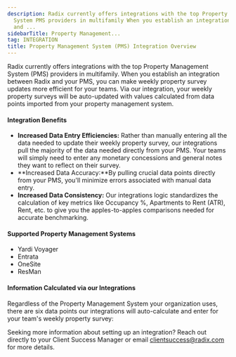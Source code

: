 ```yaml
---
description: Radix currently offers integrations with the top Property Management
  System PMS providers in multifamily When you establish an integration between Radix
  and ...
sidebarTitle: Property Management...
tag: INTEGRATION
title: Property Management System (PMS) Integration Overview
---
```


Radix currently offers integrations with the top Property Management System (PMS) providers in multifamily. When you establish an integration between Radix and your PMS, you can make weekly property survey updates more efficient for your teams. Via our integration, your weekly property surveys will be auto-updated with values calculated from data points imported from your property management system. 


#### Integration Benefits


* **Increased Data Entry Efficiencies:** Rather than manually entering all the data needed to update their weekly property survey, our integrations pull the majority of the data needed directly from your PMS. Your teams will simply need to enter any monetary concessions and general notes they want to reflect on their survey.
* **Increased Data Accuracy:**By pulling crucial data points directly from your PMS, you'll minimize errors associated with manual data entry.
* **Increased Data Consistency:** Our integrations logic standardizes the calculation of key metrics like Occupancy %, Apartments to Rent (ATR), Rent, etc. to give you the apples-to-apples comparisons needed for accurate benchmarking.


#### Supported Property Management Systems


* Yardi Voyager
* Entrata
* OneSite
* ResMan


#### Information Calculated via our Integrations


Regardless of the Property Management System your organization uses, there are six data points our integrations will auto-calculate and enter for your team's weekly property survey:


<Steps>
  <Step title="**Occupancy Percentage (%):** [Click here](kb://article/zendesk:radix:19747721543565) to learn how we calculate this metric.">
  </Step>
  <Step title="**Leased Percentage (%):** [Click here](kb://article/zendesk:radix:19989650203149) to learn how we calculate this metric.">
  </Step>
  <Step title="**Apartments to Rent (ATR):** A property's *60-day* availability is calculated. [Click here](kb://article/zendesk:radix:20039849870349) to learn how we calculate this metric.">
  </Step>
  <Step title="**Rents:** To maintain consistency in our platform, a property's rents are displayed by unit type and reflect pricing for 12-month lease terms. [Learn more here](kb://article/zendesk:radix:20044063920397).">
  </Step>
  <Step title="**Traffic per Week:** [Click here](kb://article/zendesk:radix:19998806997133) to learn how we calculate this metric.">
  </Step>
  <Step title="**Leases per Week:** [Click here](kb://article/zendesk:radix:20042408340493) to learn how we calculate this metric.">
  </Step>
</Steps>


Seeking more information about setting up an integration? Reach out directly to your Client Success Manager or email [clientsuccess@radix.com](mailto:clientsuccess@radix.comn) for more details.
